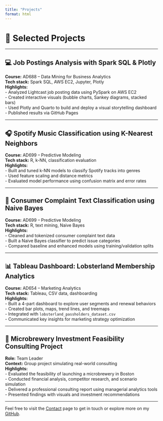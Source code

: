 ```yaml
---
title: "Projects"
format: html
---
```


# 🧠 Selected Projects

---

## 💻 Job Postings Analysis with Spark SQL & Plotly  
**Course:** AD688 – Data Mining for Business Analytics  
**Tech stack:** Spark SQL, AWS EC2, Jupyter, Plotly  
**Highlights:**  
- Analyzed Lightcast job posting data using PySpark on AWS EC2  
- Created interactive visuals (bubble charts, Sankey diagrams, stacked bars)  
- Used Plotly and Quarto to build and deploy a visual storytelling dashboard  
- Published results via GitHub Pages

---

## 🎧 Spotify Music Classification using K-Nearest Neighbors  
**Course:** AD699 – Predictive Modeling  
**Tech stack:** R, k-NN, classification evaluation  
**Highlights:**  
- Built and tuned k-NN models to classify Spotify tracks into genres  
- Used feature scaling and distance metrics  
- Evaluated model performance using confusion matrix and error rates

---

## 💬 Consumer Complaint Text Classification using Naive Bayes  
**Course:** AD699 – Predictive Modeling  
**Tech stack:** R, text mining, Naive Bayes  
**Highlights:**  
- Cleaned and tokenized consumer complaint text data  
- Built a Naive Bayes classifier to predict issue categories  
- Compared baseline and enhanced models using training/validation splits

---

## 📊 Tableau Dashboard: Lobsterland Membership Analytics  
**Course:** AD654 – Marketing Analytics  
**Tech stack:** Tableau, CSV data, dashboarding  
**Highlights:**  
- Built a 4-part dashboard to explore user segments and renewal behaviors  
- Created bar plots, maps, trend lines, and treemaps  
- Integrated with `lobsterland_passholders_dataset.csv`  
- Communicated key insights for marketing strategy optimization

---

## 🍺 Microbrewery Investment Feasibility Consulting Project  
**Role:** Team Leader  
**Context:** Group project simulating real-world consulting  
**Highlights:**  
- Evaluated the feasibility of launching a microbrewery in Boston  
- Conducted financial analysis, competitor research, and scenario simulation  
- Delivered a professional consulting report using managerial analytics tools  
- Presented findings with visuals and investment recommendations

---

Feel free to visit the [Contact](contact.qmd) page to get in touch or explore more on my [GitHub](https://github.com/JP-leo).